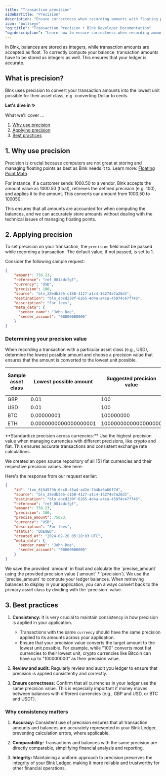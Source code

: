 ```yaml
---
title: "Transaction precision"
sidebarTitle: "Precision"
description: "Ensure correctness when recording amounts with floating points in your Blnk Ledger"
icon: "bullseye"
"og:title": "Transaction Precision • Blnk Developer Documentation"
"og:description": "Learn how to ensure correctness when recording amounts with floating points in your Blnk Ledger"
---
```



In Blnk, balances are stored as integers, while transaction amounts are accepted as float. To correctly compute your balance, transaction amounts have to be stored as integers as well. This ensures that your ledger is accurate.

## What is precision?

Blnk uses precision to convert your transaction amounts into the lowest unit possible for their asset class, e.g. converting Dollar to cents. 

**Let's dive in ✨**

What we'll cover …

1. [Why use precision](#1-why-use-precision)
2. [Applying precision](#2-applying-precision)
3. [Best practices](#3-best-practices)

## 1. Why use precision

Precision is crucial because computers are not great at storing and managing floating points as best as Blnk needs it to. Learn more: [Floating Point Math](https://0.30000000000000004.com/).

For instance, if a customer sends 1000.50 to a vendor, Blnk accepts the amount value as 1000.50 (float), retrieves the defined precision (e.g. 100), and applies it to the amount. This converts our amount from 1000.50 to 100050.

This ensures that all amounts are accounted for when computing the balances, and we can accurately store amounts without dealing with the technical issues of managing floating points.

## 2. Applying precision

To set precision on your transaction, the `precision` field must be passed while recording a transaction. The default value, if not passed, is set to 1.

Consider the following sample request:

```json Request {5}
{
    "amount": 750.23,
    "reference": "ref_001adcfgf",
    "currency": "USD",
    "precision": 100,
    "source": "bln_28edb3e5-c168-4127-a1c4-16274e7a28d3",
    "destination": "bln_ebcd230f-6265-4d4a-a4ca-45974c47f746",
    "description": "For fees",
    "meta_data": {
      "sender_name": "John Doe",
      "sender_account": "00000000000"
    }
}
```

### Determining your precision value

When recording a transaction with a particular asset class (e.g., USD), determine the lowest possible amount and choose a precision value that ensures that the amount is converted to the lowest unit possible.

| Sample asset class | Lowest possible amount | Suggested precision value | Lowest unit to be stored
| --- | --- | --- | ---
| GBP | 0.01 | 100 | 1
| USD | 0.01 | 100 | 1
| BTC | 0.00000001 | 100000000 | 1
| ETH | 0.0000000000000000001 | 1000000000000000000 | 1

<Tip>
**Standardize precision across currencies:** Use the highest precision value when managing currencies with different precisions, like crypto and fiat. This ensures accurate transactions and consistent exchange rate calculations.
</Tip>

We created an open source repository of all 151 fiat currencies and their respective precision values. See here:

<CardGroup>
    <Card title="List of fiat currencies and their precision values" iconType="duotone" icon="dollar-sign" href="https://github.com/blnkfinance/blnk-assets"></Card>
</CardGroup>

Here's the response from our request earlier:

```json Response {7-8}
{
    "id": "txn_6164573b-6cc8-45a4-ad2e-7b4ba6a60f7d",
    "source": "bln_28edb3e5-c168-4127-a1c4-16274e7a28d3",
    "destination": "bln_ebcd230f-6265-4d4a-a4ca-45974c47f746",
    "reference": "ref_001adcfgf",
    "amount": 750.23,
    "precision": 100,
    "precise_amount": 75023,
    "currency": "USD",
    "description": "For fees",
    "status": "QUEUED",
    "created_at": "2024-02-20 05:28:03 UTC",
    "meta_data": {
      "sender_name": "John Doe",
      "sender_account": "00000000000"
    }
}
```

<Info>
    We save the provided `amount` in float and calculate the `precise_amount` using the provided precision value (`amount` * `precision`). We use the `precise_amount` to compute your ledger balances.
</Info>

<Tip>
    When retrieving balances to display in your application, you can always convert back to the primary asset class by dividing with the `precision` value.
</Tip>

## 3. Best practices

1. **Consistency:** It is very crucial to maintain consistency in how precision is applied in your application. 
    - Transactions with the same `currency` should have the same precision applied to its amounts across your application. 
    - Ensure that your precision value converts the target amount to the lowest unit possible. For example, while "100" converts most fiat currencies to their lowest unit, crypto currencies like Bitcoin can have up to "100000000" as their precision value.

2. **Review and audit:** Regularly review and audit you ledger to ensure that precision is applied consistently and correctly.

3. **Ensure correctness:** Confirm that all currencies in your ledger use the same precision value. This is especially important if money moves between balances with different currencies (e.g., GBP and USD, or BTC and USDT).

### Why consistency matters

1. **Accuracy:** Consistent use of precision ensures that all transaction amounts and balances are accurately represented in your Blnk Ledger, preventing calculation errors, where applicable.

2. **Comparability:** Transactions and balances with the same precision are directly comparable, simplifying financial analysis and reporting.

3. **Integrity:** Maintaining a uniform approach to precision preserves the integrity of your Blnk Ledger, making it more reliable and trustworthy for other financial operations.

<NeedHelp />